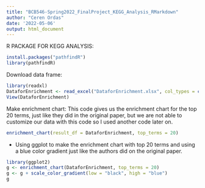 ```yaml
---
title: "BCB546-Spring2022_FinalProject_KEGG_Analysis_RMarkdown"
author: "Ceren Ordas"
date: '2022-05-06'
output: html_document
---
```


R PACKAGE FOR KEGG ANALYSIS:

```r
install.packages("pathfindR")
library(pathfindR)
```

Download data frame:

```r
library(readxl)
DataforEnrichment <- read_excel("DataforEnrichment.xlsx", col_types = c("text", "numeric", "numeric", "text", "text"))
View(DataforEnrichment)
```

Make enrichment chart:
This code gives us the enrichment chart for the top 20 terms, just like they did in the original paper, but we are not able to customize our data with this code so I used another code later on.

```r
enrichment_chart(result_df = DataforEnrichment, top_terms = 20)
```

- Using ggplot to make the enrichment chart with top 20 terms and using a blue color gradient just like the authors did on the original paper.

```r
library(ggplot2)
g <- enrichment_chart(DataforEnrichment, top_terms = 20)
g <- g + scale_color_gradient(low = "black", high = "blue")
g
```
